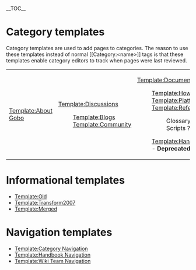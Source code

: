 {{Wiki Team Navigation}}

__TOC__


= Category templates =

Category templates are used to add pages to categories.  The reason to use these templates instead of normal <nowiki>[[Category:<name>]]</nowiki> tags is that these templates enable category editors to track when pages were last reviewed.

{| width=100%

| valign=top |
[[Template:About Gobo]]

| valign=top |
[[Template:Discussions]]
: [[Template:Blogs]]
: [[Template:Community]]

| valign=top |
[[Template:Documentation]]
: [[Template:Howtos]]
: [[Template:Platforms]]
: [[Template:Reference]]
:: Glossary ?
:: Scripts ?
: [[Template:Handbook]] - '''Deprecated!'''

| valign=top |
[[Template:Wiki Team]]
: [[Template:Archival]]
: [[Template:Backlinks]]
: [[Template:Maintenance]]
: [[Template:Question]]
: [[Template:Todo]]
: [[Template:Users]]

|}

= Informational templates =

* [[Template:Old]]
* [[Template:Transform2007]]
* [[Template:Merged]]

= Navigation templates =

* [[Template:Category Navigation]]
* [[Template:Handbook Navigation]]
* [[Template:Wiki Team Navigation]]


{{Wiki Team}}